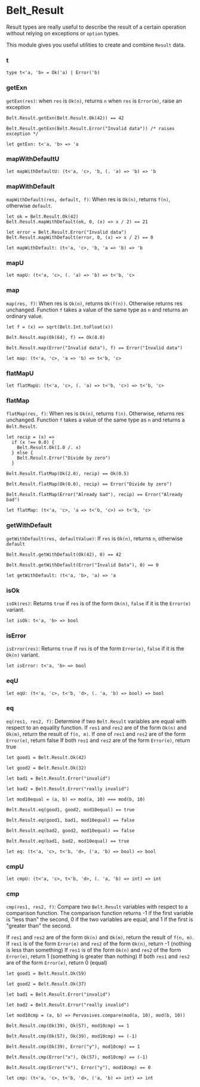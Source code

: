 # Belt_Result

<Intro>

Result types are really useful to describe the result of a certain operation
  without relying on exceptions or `option` types.

  This module gives you useful utilities to create and combine `Result` data.

</Intro>


### t


```res sig
type t<'a, 'b> = Ok('a) | Error('b)
```

### getExn
`getExn(res)`: when `res` is `Ok(n)`, returns `n` when `res` is `Error(m)`, raise an exception

  ```res example
  Belt.Result.getExn(Belt.Result.Ok(42)) == 42

  Belt.Result.getExn(Belt.Result.Error("Invalid data")) /* raises exception */
  ```

```res sig
let getExn: t<'a, 'b> => 'a
```

### mapWithDefaultU


```res sig
let mapWithDefaultU: (t<'a, 'c>, 'b, (. 'a) => 'b) => 'b
```

### mapWithDefault
`mapWithDefault(res, default, f)`: When res is `Ok(n)`, returns `f(n)`,
  otherwise `default`.

  ```res example
  let ok = Belt.Result.Ok(42)
  Belt.Result.mapWithDefault(ok, 0, (x) => x / 2) == 21

  let error = Belt.Result.Error("Invalid data")
  Belt.Result.mapWithDefault(error, 0, (x) => x / 2) == 0
  ```

```res sig
let mapWithDefault: (t<'a, 'c>, 'b, 'a => 'b) => 'b
```

### mapU


```res sig
let mapU: (t<'a, 'c>, (. 'a) => 'b) => t<'b, 'c>
```

### map
`map(res, f)`: When res is `Ok(n)`, returns `Ok(f(n))`. Otherwise returns res
  unchanged. Function `f` takes a value of the same type as `n` and returns an
  ordinary value.

  ```res example
  let f = (x) => sqrt(Belt.Int.toFloat(x))

  Belt.Result.map(Ok(64), f) == Ok(8.0)

  Belt.Result.map(Error("Invalid data"), f) == Error("Invalid data")
  ```

```res sig
let map: (t<'a, 'c>, 'a => 'b) => t<'b, 'c>
```

### flatMapU


```res sig
let flatMapU: (t<'a, 'c>, (. 'a) => t<'b, 'c>) => t<'b, 'c>
```

### flatMap
`flatMap(res, f)`: When res is `Ok(n)`, returns `f(n)`. Otherwise, returns res
  unchanged. Function `f` takes a value of the same type as `n` and returns a
  `Belt.Result`.

  ```res example
  let recip = (x) =>
    if (x !== 0.0) {
      Belt.Result.Ok(1.0 /. x)
    } else {
      Belt.Result.Error("Divide by zero")
    }

  Belt.Result.flatMap(Ok(2.0), recip) == Ok(0.5)

  Belt.Result.flatMap(Ok(0.0), recip) == Error("Divide by zero")

  Belt.Result.flatMap(Error("Already bad"), recip) == Error("Already bad")
  ```

```res sig
let flatMap: (t<'a, 'c>, 'a => t<'b, 'c>) => t<'b, 'c>
```

### getWithDefault
`getWithDefault(res, defaultValue)`: If `res` is `Ok(n)`, returns `n`,
  otherwise `default`

  ```res example
  Belt.Result.getWithDefault(Ok(42), 0) == 42

  Belt.Result.getWithDefault(Error("Invalid Data"), 0) == 0
  ```

```res sig
let getWithDefault: (t<'a, 'b>, 'a) => 'a
```

### isOk
`isOk(res)`: Returns `true` if `res` is of the form `Ok(n)`, `false` if it is
  the `Error(e)` variant.

```res sig
let isOk: t<'a, 'b> => bool
```

### isError
`isError(res)`: Returns `true` if `res` is of the form `Error(e)`, `false` if
  it is the `Ok(n)` variant.

```res sig
let isError: t<'a, 'b> => bool
```

### eqU


```res sig
let eqU: (t<'a, 'c>, t<'b, 'd>, (. 'a, 'b) => bool) => bool
```

### eq
`eq(res1, res2, f)`: Determine if two `Belt.Result` variables are equal with
  respect to an equality function. If `res1` and `res2` are of the form `Ok(n)`
  and `Ok(m)`, return the result of `f(n, m)`. If one of `res1` and `res2` are of
  the form `Error(e)`, return false If both `res1` and `res2` are of the form
  `Error(e)`, return true

  ```res example
  let good1 = Belt.Result.Ok(42)

  let good2 = Belt.Result.Ok(32)

  let bad1 = Belt.Result.Error("invalid")

  let bad2 = Belt.Result.Error("really invalid")

  let mod10equal = (a, b) => mod(a, 10) === mod(b, 10)

  Belt.Result.eq(good1, good2, mod10equal) == true

  Belt.Result.eq(good1, bad1, mod10equal) == false

  Belt.Result.eq(bad2, good2, mod10equal) == false

  Belt.Result.eq(bad1, bad2, mod10equal) == true
  ```

```res sig
let eq: (t<'a, 'c>, t<'b, 'd>, ('a, 'b) => bool) => bool
```

### cmpU


```res sig
let cmpU: (t<'a, 'c>, t<'b, 'd>, (. 'a, 'b) => int) => int
```

### cmp
`cmp(res1, res2, f)`: Compare two `Belt.Result` variables with respect to a
  comparison function. The comparison function returns -1 if the first variable
  is "less than" the second, 0 if the two variables are equal, and 1 if the first
  is "greater than" the second.

  If `res1` and `res2` are of the form `Ok(n)` and `Ok(m)`, return the result of
  `f(n, m)`. If `res1` is of the form `Error(e)` and `res2` of the form `Ok(n)`,
  return -1 (nothing is less than something) If `res1` is of the form `Ok(n)` and
  `res2` of the form `Error(e)`, return 1 (something is greater than nothing) If
  both `res1` and `res2` are of the form `Error(e)`, return 0 (equal)

  ```res example
  let good1 = Belt.Result.Ok(59)

  let good2 = Belt.Result.Ok(37)

  let bad1 = Belt.Result.Error("invalid")

  let bad2 = Belt.Result.Error("really invalid")

  let mod10cmp = (a, b) => Pervasives.compare(mod(a, 10), mod(b, 10))

  Belt.Result.cmp(Ok(39), Ok(57), mod10cmp) == 1

  Belt.Result.cmp(Ok(57), Ok(39), mod10cmp) == (-1)

  Belt.Result.cmp(Ok(39), Error("y"), mod10cmp) == 1

  Belt.Result.cmp(Error("x"), Ok(57), mod10cmp) == (-1)

  Belt.Result.cmp(Error("x"), Error("y"), mod10cmp) == 0
  ```

```res sig
let cmp: (t<'a, 'c>, t<'b, 'd>, ('a, 'b) => int) => int
```
